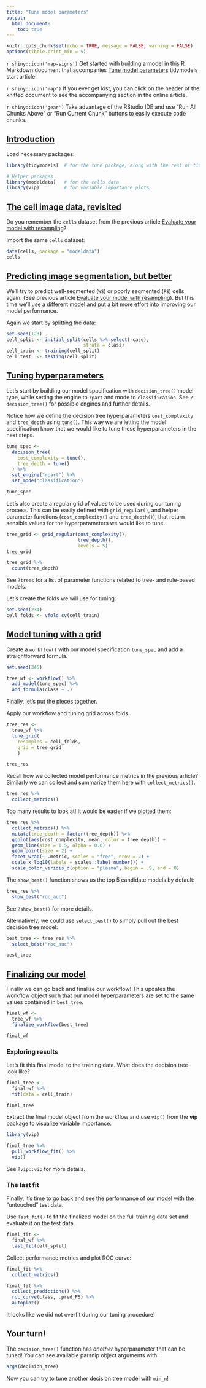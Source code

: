 ```yaml
---
title: "Tune model parameters"
output: 
  html_document:
    toc: true
---
```


```r
knitr::opts_chunk$set(echo = TRUE, message = FALSE, warning = FALSE)
options(tibble.print_min = 5)
```

`r shiny::icon('map-signs')` Get started with building a model in this R Markdown document that accompanies [Tune model parameters](https://www.tidymodels.org/start/tuning/) tidymodels start article.

`r shiny::icon('map')` If you ever get lost, you can click on the header of the knitted document to see the accompanying section in the online article.

`r shiny::icon('gear')` Take advantage of the RStudio IDE and use "Run All Chunks Above" or "Run Current Chunk" buttons to easily execute code chunks.

## [Introduction](https://www.tidymodels.org/start/tuning/#intro)

Load necessary packages:

```r
library(tidymodels)  # for the tune package, along with the rest of tidymodels

# Helper packages
library(modeldata)   # for the cells data
library(vip)         # for variable importance plots
```

## [The cell image data, revisited](https://www.tidymodels.org/start/tuning/#data)

Do you remember the `cells` dataset from the previous article [Evaluate your model with resampling](https://www.tidymodels.org/start/resampling)?

Import the same `cells` dataset:

```r
data(cells, package = "modeldata")
cells
```


## [Predicting image segmentation, but better](https://www.tidymodels.org/start/tuning/#why-tune)

We'll try to predict well-segmented (`WS`) or poorly segmented (`PS`) cells again. (See previous article [Evaluate your model with resampling](https://www.tidymodels.org/start/resampling)). 
But this time we'll use a different model and put a bit more effort into improving our model performance.

Again we start by splitting the data:

```r
set.seed(123)
cell_split <- initial_split(cells %>% select(-case), 
                            strata = class)
cell_train <- training(cell_split)
cell_test  <- testing(cell_split)
```

## [Tuning hyperparameters](https://www.tidymodels.org/start/tuning/#tuning)

Let's start by building our model spacification with `decision_tree()` model type, while setting the engine to `rpart` and mode to `classification`. See `?decision_tree()` for possible engines and further details.

Notice how we define the decision tree hyperparameters `cost_complexity` and `tree_depth` using `tune()`. This way we are letting the model specification know that we would like to tune these hyperparameters in the next steps.

```r
tune_spec <- 
  decision_tree(
    cost_complexity = tune(),
    tree_depth = tune()
  ) %>% 
  set_engine("rpart") %>% 
  set_mode("classification")

tune_spec
```

Let's also create a regular grid of values to be used during our tuning process. 
This can be easily defined with `grid_regular()`, and helper parameter functions (`cost_complexity()` and `tree_depth()`), that return sensible values for the hyperparameters we would like to tune.

```r
tree_grid <- grid_regular(cost_complexity(),
                          tree_depth(),
                          levels = 5)
tree_grid

tree_grid %>% 
  count(tree_depth)
```

See `?trees` for a list of parameter functions related to tree- and rule-based models.

Let's create the folds we will use for tuning:

```r
set.seed(234)
cell_folds <- vfold_cv(cell_train)
```


## [Model tuning with a grid](https://www.tidymodels.org/start/tuning/#tune-grid)


Create a `workflow()` with our model specification `tune_spec` and add a straightforward formula. 

```r
set.seed(345)

tree_wf <- workflow() %>%
  add_model(tune_spec) %>%
  add_formula(class ~ .)
```

Finally, let's put the pieces together.

Apply our workflow and tuning grid across folds.

```r
tree_res <- 
  tree_wf %>% 
  tune_grid(
    resamples = cell_folds,
    grid = tree_grid
    )

tree_res
```

Recall how we collected model performance metrics in the previous article?
Similarly we can collect and summarize them here with `collect_metrics()`.

```r
tree_res %>% 
  collect_metrics()
```

Too many results to look at!
It would be easier if we plotted them:

```r
tree_res %>%
  collect_metrics() %>%
  mutate(tree_depth = factor(tree_depth)) %>%
  ggplot(aes(cost_complexity, mean, color = tree_depth)) +
  geom_line(size = 1.5, alpha = 0.6) +
  geom_point(size = 2) +
  facet_wrap(~ .metric, scales = "free", nrow = 2) +
  scale_x_log10(labels = scales::label_number()) +
  scale_color_viridis_d(option = "plasma", begin = .9, end = 0)
```

The `show_best()` function shows us the top 5 candidate models by default:

```r
tree_res %>%
  show_best("roc_auc")
```

See `?show_best()` for more details.

Alternatively, we could use `select_best()` to simply pull out the best decision tree model:

```r
best_tree <- tree_res %>%
  select_best("roc_auc")

best_tree
```

## [Finalizing our model](https://www.tidymodels.org/start/tuning/#final-model)

Finally we can go back and finalize our workflow!
This updates the workflow object such that our model hyperparameters are set to the same values contained in `best_tree`.

```r
final_wf <- 
  tree_wf %>% 
  finalize_workflow(best_tree)

final_wf
```

### Exploring results

Let's fit this final model to the training data. 
What does the decision tree look like?

```r
final_tree <- 
  final_wf %>%
  fit(data = cell_train) 

final_tree
```

Extract the final model object from the workflow and use `vip()` from the **vip** package to visualize variable importance.

```r
library(vip)

final_tree %>% 
  pull_workflow_fit() %>% 
  vip()
```

See `?vip::vip` for more details.

### The last fit

Finally, it's time to go back and see the performance of our model with the "untouched" test data.

Use `last_fit()` to fit the finalized model on the full training data set and evaluate it on the test data.

```r
final_fit <- 
  final_wf %>%
  last_fit(cell_split) 
```

Collect performance metrics and plot ROC curve:

```r
final_fit %>%
  collect_metrics()

final_fit %>%
  collect_predictions() %>% 
  roc_curve(class, .pred_PS) %>% 
  autoplot()
```

It looks like we did not overfit during our tuning procedure!

## Your turn!

The `decision_tree()` function has *another* hyperparameter that can be tuned!
You can see available parsnip object arguments with:

```r
args(decision_tree)
```

Now you can try to tune another decision tree model with `min_n`!
